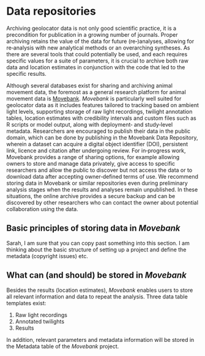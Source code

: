 # Data repositories {#repositories}

Archiving geolocator data is not only good scientific practice, it is a precondition for publication in a growing number of journals. Proper archiving retains the value of the data for future (re‐)analyses, allowing for re‐analysis with new analytical methods or an overarching syntheses. As there are several tools that could potentially be used, and each requires specific values for a suite of parameters, it is crucial to archive both raw data and location estimates in conjunction with the code that led to the specific results.

Although several databases exist for sharing and archiving animal movement data, the foremost as a general research platform for animal movement data is [Movebank](https://www.movebank.org/). _Movebank_ is particularly well suited for geolocator data as it includes features tailored to tracking based on ambient light levels, supporting storage of raw light recordings, twilight annotation tables, location estimates with credibility intervals and custom files such as R scripts or model output, along with deployment‐ and study‐level metadata. Researchers are encouraged to publish their data in the public domain, which can be done by publishing in the Movebank Data Repository, wherein a dataset can acquire a digital object identifier (DOI), persistent link, licence and citation after undergoing review. For in‐progress work, Movebank provides a range of sharing options, for example allowing owners to store and manage data privately, give access to specific researchers and allow the public to discover but not access the data or to download data after accepting owner‐defined terms of use. We recommend storing data in Movebank or similar repositories even during preliminary analysis stages when the results and analyses remain unpublished. In these situations, the online archive provides a secure backup and can be discovered by other researchers who can contact the owner about potential collaboration using the data.


## Basic principles of storing data in _Movebank_

Sarah, I am sure that you can copy past something into this section. I am thinking about the basic structure of setting up a project and define the metadata (copyright issues) etc.


## What can (and should) be stored in _Movebank_

Besides the results (location estimates), _Movebank_ enables users to store all relevant information and data to repeat the analysis. Three data table templates exist:

1. Raw light recordings
2. Annotated twilights
3. Results

In addition, relevant parameters and metadata information will be stored in the Metadata table of the _Movebank_ project.